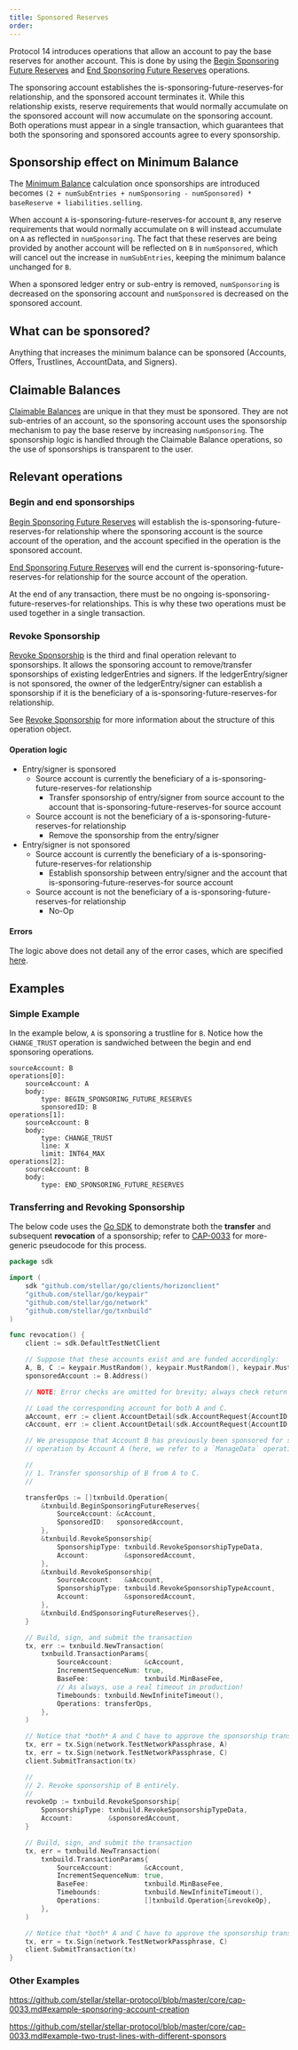 ```yaml
---
title: Sponsored Reserves
order:
---
```


Protocol 14 introduces operations that allow an account to pay the base reserves for another account. This is done by using the [Begin Sponsoring Future Reserves](../start/list-of-operations.mdx#begin-sponsoring-future-reserves) and [End Sponsoring Future Reserves](../start/list-of-operations.mdx#end-sponsoring-future-reserves) operations.

The sponsoring account establishes the is-sponsoring-future-reserves-for relationship, and the sponsored account terminates it. While this relationship exists, reserve requirements that would normally accumulate on the sponsored account will now accumulate on the sponsoring account. Both operations must appear in a single transaction, which guarantees that both the sponsoring and sponsored accounts agree to every sponsorship.

## Sponsorship effect on Minimum Balance

The [Minimum Balance](./minimum-balance.mdx) calculation once sponsorships are introduced becomes `(2 + numSubEntries + numSponsoring - numSponsored) * baseReserve + liabilities.selling`.

When account `A` is-sponsoring-future-reserves-for account `B`, any reserve requirements that would normally accumulate on `B` will instead accumulate on `A` as reflected in `numSponsoring`. The fact that these reserves are being provided by another account will be reflected on `B` in `numSponsored`, which will cancel out the increase in `numSubEntries`, keeping the minimum balance unchanged for `B`.

When a sponsored ledger entry or sub-entry is removed, `numSponsoring` is decreased on the sponsoring account and `numSponsored` is decreased on the sponsored account.

## What can be sponsored?

Anything that increases the minimum balance can be sponsored (Accounts, Offers, Trustlines, AccountData, and Signers).

## Claimable Balances

[Claimable Balances](./claimable-balance.mdx) are unique in that they must be sponsored. They are not sub-entries of an account, so the sponsoring account uses the sponsorship mechanism to pay the base reserve by increasing `numSponsoring`. The sponsorship logic is handled through the Claimable Balance operations, so the use of sponsorships is transparent to the user.

## Relevant operations

### Begin and end sponsorships

[Begin Sponsoring Future Reserves](../start/list-of-operations.mdx#begin-sponsoring-future-reserves) will establish the is-sponsoring-future-reserves-for relationship where the sponsoring account is the source account of the operation, and the account specified in the operation is the sponsored account.

[End Sponsoring Future Reserves](../start/list-of-operations.mdx#end-sponsoring-future-reserves) will end the current is-sponsoring-future-reserves-for relationship for the source account of the operation.

At the end of any transaction, there must be no ongoing is-sponsoring-future-reserves-for relationships. This is why these two operations must be used together in a single transaction.

### Revoke Sponsorship

[Revoke Sponsorship](../start/list-of-operations.mdx#revoke-sponsorship) is the third and final operation relevant to sponsorships. It allows the sponsoring account to remove/transfer sponsorships of existing ledgerEntries and signers. If the ledgerEntry/signer is not sponsored, the owner of the ledgerEntry/signer can establish a sponsorship if it is the beneficiary of a is-sponsoring-future-reserves-for relationship.

See [Revoke Sponsorship](../start/list-of-operations.mdx#revoke-sponsorship) for more information about the structure of this operation object.

#### Operation logic

- Entry/signer is sponsored
  - Source account is currently the beneficiary of a is-sponsoring-future-reserves-for relationship
    - Transfer sponsorship of entry/signer from source account to the account that is-sponsoring-future-reserves-for source account
  - Source account is not the beneficiary of a is-sponsoring-future-reserves-for relationship
    - Remove the sponsorship from the entry/signer
- Entry/signer is not sponsored
  - Source account is currently the beneficiary of a is-sponsoring-future-reserves-for relationship
    - Establish sponsorship between entry/signer and the account that is-sponsoring-future-reserves-for source account
  - Source account is not the beneficiary of a is-sponsoring-future-reserves-for relationship
    - No-Op

#### Errors

The logic above does not detail any of the error cases, which are specified [here](../start/list-of-operations.mdx#revoke-sponsorship).

## Examples
### Simple Example

In the example below, `A` is sponsoring a trustline for `B`. Notice how the `CHANGE_TRUST` operation is sandwiched between the begin and end sponsoring operations.

```
sourceAccount: B
operations[0]:
    sourceAccount: A
    body:
        type: BEGIN_SPONSORING_FUTURE_RESERVES
        sponsoredID: B
operations[1]:
    sourceAccount: B
    body:
        type: CHANGE_TRUST
        line: X
        limit: INT64_MAX
operations[2]:
    sourceAccount: B
    body:
        type: END_SPONSORING_FUTURE_RESERVES
```

### Transferring and Revoking Sponsorship
The below code uses the [Go SDK](../software-and-sdks/index.mdx) to demonstrate both the **transfer** and subsequent **revocation** of a sponsorship; refer to [CAP-0033](https://github.com/stellar/stellar-protocol/blob/master/core/cap-0033.md#example-revoke-sponsorship) for more-generic pseudocode for this process.


<CodeExample>

```go
package sdk

import (
	sdk "github.com/stellar/go/clients/horizonclient"
	"github.com/stellar/go/keypair"
	"github.com/stellar/go/network"
	"github.com/stellar/go/txnbuild"
)

func revocation() {
	client := sdk.DefaultTestNetClient

	// Suppose that these accounts exist and are funded accordingly:
	A, B, C := keypair.MustRandom(), keypair.MustRandom(), keypair.MustRandom()
	sponsoredAccount := B.Address()

	// NOTE: Error checks are omitted for brevity; always check return values!

	// Load the corresponding account for both A and C.
	aAccount, err := client.AccountDetail(sdk.AccountRequest{AccountID: A.Address()})
	cAccount, err := client.AccountDetail(sdk.AccountRequest{AccountID: B.Address()})

	// We presuppose that Account B has previously been sponsored for some
	// operation by Account A (here, we refer to a `ManageData` operation).

	//
	// 1. Transfer sponsorship of B from A to C.
	//

	transferOps := []txnbuild.Operation{
		&txnbuild.BeginSponsoringFutureReserves{
			SourceAccount: &cAccount,
			SponsoredID:   sponsoredAccount,
		},
		&txnbuild.RevokeSponsorship{
			SponsorshipType: txnbuild.RevokeSponsorshipTypeData,
			Account:         &sponsoredAccount,
		},
		&txnbuild.RevokeSponsorship{
			SourceAccount:   &aAccount,
			SponsorshipType: txnbuild.RevokeSponsorshipTypeAccount,
			Account:         &sponsoredAccount,
		},
		&txnbuild.EndSponsoringFutureReserves{},
	}

	// Build, sign, and submit the transaction
	tx, err := txnbuild.NewTransaction(
		txnbuild.TransactionParams{
			SourceAccount:        &cAccount,
			IncrementSequenceNum: true,
			BaseFee:              txnbuild.MinBaseFee,
			// As always, use a real timeout in production!
			Timebounds: txnbuild.NewInfiniteTimeout(),
			Operations: transferOps,
		},
	)

	// Notice that *both* A and C have to approve the sponsorship transfer.
	tx, err = tx.Sign(network.TestNetworkPassphrase, A)
	tx, err = tx.Sign(network.TestNetworkPassphrase, C)
	client.SubmitTransaction(tx)

	//
	// 2. Revoke sponsorship of B entirely.
	//
	revokeOp := txnbuild.RevokeSponsorship{
		SponsorshipType: txnbuild.RevokeSponsorshipTypeData,
		Account:         &sponsoredAccount,
	}

	// Build, sign, and submit the transaction
	tx, err = txnbuild.NewTransaction(
		txnbuild.TransactionParams{
			SourceAccount:        &cAccount,
			IncrementSequenceNum: true,
			BaseFee:              txnbuild.MinBaseFee,
			Timebounds:           txnbuild.NewInfiniteTimeout(),
			Operations:           []txnbuild.Operation{&revokeOp},
		},
	)

	// Notice that *both* A and C have to approve the sponsorship transfer.
	tx, err = tx.Sign(network.TestNetworkPassphrase, C)
	client.SubmitTransaction(tx)
}
```

</CodeExample>


### Other Examples

https://github.com/stellar/stellar-protocol/blob/master/core/cap-0033.md#example-sponsoring-account-creation

https://github.com/stellar/stellar-protocol/blob/master/core/cap-0033.md#example-two-trust-lines-with-different-sponsors
